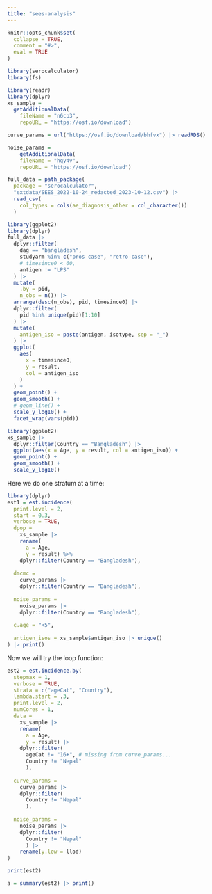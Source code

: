 ```yaml
---
title: "sees-analysis"
---
```


```r
knitr::opts_chunk$set(
  collapse = TRUE,
  comment = "#>",
  eval = TRUE
)
```

```r
library(serocalculator)
library(fs)
```

```r

library(readr)
library(dplyr)
xs_sample = 
  getAdditionalData(
    fileName = "n6cp3",
    repoURL = "https://osf.io/download")

curve_params = url("https://osf.io/download/bhfvx") |> readRDS()

noise_params = 
    getAdditionalData(
    fileName = "hqy4v",
    repoURL = "https://osf.io/download")

full_data = path_package(
  package = "serocalculator",
  "extdata/SEES_2022-10-24_redacted_2023-10-12.csv") |> 
  read_csv(
    col_types = cols(ae_diagnosis_other = col_character())
  )

```

```r
library(ggplot2)
library(dplyr)
full_data |> 
  dplyr::filter(
    dag == "bangladesh",
    studyarm %in% c("pros case", "retro case"),
    # timesince0 < 60,
    antigen != "LPS"
  ) |>
  mutate(
    .by = pid,
    n_obs = n()) |> 
  arrange(desc(n_obs), pid, timesince0) |> 
  dplyr::filter(
    pid %in% unique(pid)[1:10]
  ) |> 
  mutate(
    antigen_iso = paste(antigen, isotype, sep = "_")
  ) |> 
  ggplot(
    aes(
      x = timesince0,
      y = result,
      col = antigen_iso
    )
  ) +
  geom_point() + 
  geom_smooth() +
  # geom_line() +
  scale_y_log10() +
  facet_wrap(vars(pid))
```


```r
library(ggplot2)
xs_sample |>
  dplyr::filter(Country == "Bangladesh") |> 
  ggplot(aes(x = Age, y = result, col = antigen_iso)) +
  geom_point() + 
  geom_smooth() + 
  scale_y_log10()
```

Here we do one stratum at a time:

```r
library(dplyr)
est1 = est.incidence(
  print.level = 2,
  start = 0.3,
  verbose = TRUE,
  dpop = 
    xs_sample |> 
    rename(
      a = Age,
      y = result) %>% 
    dplyr::filter(Country == "Bangladesh"),
  
  dmcmc = 
    curve_params |> 
    dplyr::filter(Country == "Bangladesh"),
  
  noise_params = 
    noise_params |> 
    dplyr::filter(Country == "Bangladesh"),
  
  c.age = "<5",
  
  antigen_isos = xs_sample$antigen_iso |> unique()
) |> print()


```

Now we will try the loop function:

```r

est2 = est.incidence.by(
  stepmax = 1,
  verbose = TRUE,
  strata = c("ageCat", "Country"),
  lambda.start = .3,
  print.level = 2,
  numCores = 1,
  data = 
    xs_sample |> 
    rename(
      a = Age,
      y = result) |> 
    dplyr::filter(
      ageCat != "16+", # missing from curve_params...
      Country != "Nepal"
      ),
  
  curve_params = 
    curve_params |> 
    dplyr::filter(
      Country != "Nepal"
      ),
  
  noise_params = 
    noise_params |> 
    dplyr::filter(
      Country != "Nepal"
      ) |> 
    rename(y.low = llod)
)

```

```r
print(est2)

```

```r
a = summary(est2) |> print()
```


